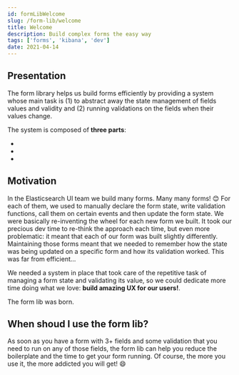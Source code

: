 ```yaml
---
id: formLibWelcome
slug: /form-lib/welcome
title: Welcome
description: Build complex forms the easy way
tags: ['forms', 'kibana', 'dev']
date: 2021-04-14
---
```


## Presentation

The form library helps us build forms efficiently by providing a system whose main task is (1) to abstract away the state management of fields values and validity and (2) running validations on the fields when their values change.  

The system is composed of **three parts**:

* <DocLink id="formLibCoreFundamentals" text="The core"/>
* <DocLink id="formLibHelpersComponents" text="Fields components"/>
* <DocLink id="formLibHelpersValidators" text="Validators"/>

## Motivation

In the Elasticsearch UI team we build many forms. Many many forms! :blush: For each of them, we used to manually declare the form state, write validation functions, call them on certain events and then update the form state. We were basically re-inventing the wheel for each new form we built. It took our precious dev time to re-think the approach each time, but even more problematic: it meant that each of our form was built slightly differently. Maintaining those forms meant that we needed to remember how the state was being updated on a specific form and how its validation worked. This was far from efficient...

We needed a system in place that took care of the repetitive task of managing a form state and validating its value, so we could dedicate more time doing what we love: **build amazing UX for our users!**.

The form lib was born.

## When shoud I use the form lib?

As soon as you have a form with 3+ fields and some validation that you need to run on any of those fields, the form lib can help you reduce the boilerplate and the time to get your form running. Of course, the more you use it, the more addicted you will get! :smile: 
